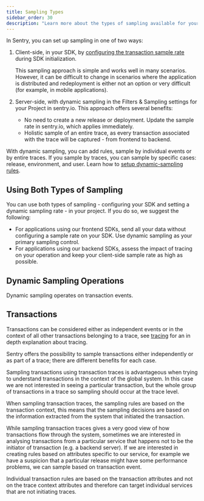 ```yaml
---
title: Sampling Types
sidebar_order: 30
description: "Learn more about the types of sampling available for your project and their benefits."
---
```


In Sentry, you can set up sampling in one of two ways:

1. Client-side, in your SDK, by [configuring the transaction sample rate](/platform-redirect/?next=/configuration/sampling/) during SDK initialization.

   This sampling approach is simple and works well in many scenarios. However, it can be difficult to change in
   scenarios where the application is distributed and redeployment is either not an option or very difficult
   (for example, in mobile applications).

2. Server-side, with dynamic sampling in the Filters & Sampling settings for your Project in sentry.io. This approach offers several benefits:

   - No need to create a new release or deployment. Update the sample rate in sentry.io, which applies immediately.
   - Holistic sample of an entire trace, as every transaction associated with the trace will be captured - from frontend to backend.

With dynamic sampling, you can add rules, sample by individual events or by entire traces. If you sample by traces, you
can sample by specific cases: release, environment, and user. Learn how to
[setup dynamic-sampling rules](/product/data-management-settings/dynamic-sampling/configuration/).

## Using Both Types of Sampling

You can use both types of sampling - configuring your SDK and setting a dynamic sampling rate - in your project. If you do so, we suggest the following:

- For applications using our frontend SDKs, send all your data without configuring a sample rate on your SDK. Use dynamic sampling as your primary sampling control.
- For applications using our backend SDKs, assess the impact of tracing on your operation and keep your client-side sample rate as high as possible.

## Dynamic Sampling Operations

<!-- This will be temporarily commented out until we enable the error rules again
Dynamic sampling operates on both error events and transaction events.
-->

Dynamic sampling operates on transaction events.

<!-- This will be temporarily commented out until we enable the error rules again

## Errors

Error sampling decisions are made based on the event data.

A sampling rule is selected from the available sampling rules by going through the list of dynamic sampling rules for
errors and picking up the first rule that matches the event data. Rule matching is described in more detail in
[dynamic sampling configuration](/product/data-management-settings/dynamic-sampling/configuration/).

-->

## Transactions

Transactions can be considered either as independent events or in the context of all other transactions belonging to a
trace, see [tracing](/product/sentry-basics/tracing/) for an in depth explanation about tracing.

Sentry offers the possibility to sample transactions either independently or as part of a trace; there are different
benefits for each case.

Sampling transactions using transaction traces is advantageous when trying to understand transactions in the context of
the global system. In this case we are not interested in seeing a particular transaction, but the whole group of
transactions in a trace so sampling should occur at the trace level.

When sampling transaction traces, the sampling rules are based on the transaction context, this means that the sampling
decisions are based on the information extracted from the system that initiated the transaction.

While sampling transaction traces gives a very good view of how transactions flow through the system, sometimes we are
interested in analysing transactions from a particular service that happens not to be the initiator of transaction
(e.g. a backend server). If we are interested in creating rules based on attributes specific to our service, for
example we have a suspicion that a particular release might have some performance problems, we can sample based on
transaction event.

Individual transaction rules are based on the transaction attributes and not on the trace context attributes and
therefore can target individual services that are not initiating traces.
